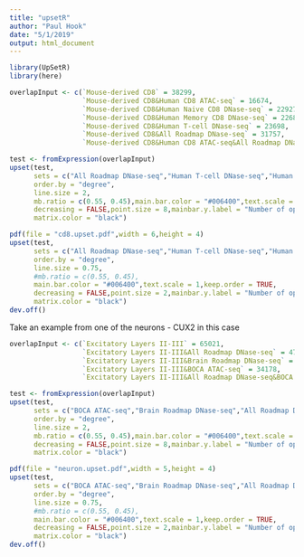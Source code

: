 ```yaml
---
title: "upsetR"
author: "Paul Hook"
date: "5/1/2019"
output: html_document
---
```


```r
library(UpSetR)
library(here)
```

```r
overlapInput <- c(`Mouse-derived CD8` = 38299,
                  `Mouse-derived CD8&Human CD8 ATAC-seq` = 16674,
                  `Mouse-derived CD8&Human Naive CD8 DNase-seq` = 22927,
                  `Mouse-derived CD8&Human Memory CD8 DNase-seq` = 22689,
                  `Mouse-derived CD8&Human T-cell DNase-seq` = 23698,
                  `Mouse-derived CD8&All Roadmap DNase-seq` = 31757,
                  `Mouse-derived CD8&Human CD8 ATAC-seq&All Roadmap DNase-seq` = 31796)

test <- fromExpression(overlapInput)
upset(test,
      sets = c("All Roadmap DNase-seq","Human T-cell DNase-seq","Human Memory CD8 DNase-seq","Human Naive CD8 DNase-seq","Human CD8 ATAC-seq","Mouse-derived CD8"),
      order.by = "degree",
      line.size = 2,
      mb.ratio = c(0.55, 0.45),main.bar.color = "#006400",text.scale = 1.75,keep.order = TRUE,
      decreasing = FALSE,point.size = 8,mainbar.y.label = "Number of open chromatin peaks",
      matrix.color = "black")

pdf(file = "cd8.upset.pdf",width = 6,height = 4)
upset(test,
      sets = c("All Roadmap DNase-seq","Human T-cell DNase-seq","Human Memory CD8 DNase-seq","Human Naive CD8 DNase-seq","Human CD8 ATAC-seq","Mouse-derived CD8"),
      order.by = "degree",
      line.size = 0.75,
      #mb.ratio = c(0.55, 0.45),
      main.bar.color = "#006400",text.scale = 1,keep.order = TRUE,
      decreasing = FALSE,point.size = 2,mainbar.y.label = "Number of open chromatin peaks",
      matrix.color = "black")
dev.off()

```

Take an example from one of the neurons - CUX2 in this case
```r
overlapInput <- c(`Excitatory Layers II-III` = 65021,
                  `Excitatory Layers II-III&All Roadmap DNase-seq` = 47694,
                  `Excitatory Layers II-III&Brain Roadmap DNase-seq` = 38881,
                  `Excitatory Layers II-III&BOCA ATAC-seq` = 34178,
                  `Excitatory Layers II-III&All Roadmap DNase-seq&BOCA ATAC-seq` = 51525)

test <- fromExpression(overlapInput)
upset(test,
      sets = c("BOCA ATAC-seq","Brain Roadmap DNase-seq","All Roadmap DNase-seq","Excitatory Layers II-III"),
      order.by = "degree",
      line.size = 2,
      mb.ratio = c(0.55, 0.45),main.bar.color = "#006400",text.scale = 1.75,keep.order = TRUE,
      decreasing = FALSE,point.size = 8,mainbar.y.label = "Number of open chromatin peaks",
      matrix.color = "black")

pdf(file = "neuron.upset.pdf",width = 5,height = 4)
upset(test,
      sets = c("BOCA ATAC-seq","Brain Roadmap DNase-seq","All Roadmap DNase-seq","Excitatory Layers II-III"),
      order.by = "degree",
      line.size = 0.75,
      #mb.ratio = c(0.55, 0.45),
      main.bar.color = "#006400",text.scale = 1,keep.order = TRUE,
      decreasing = FALSE,point.size = 2,mainbar.y.label = "Number of open chromatin peaks",
      matrix.color = "black")
dev.off()

```